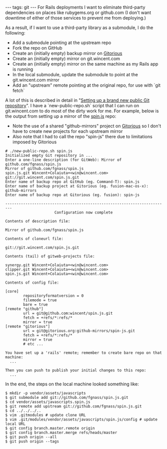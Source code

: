 ---
tags: git
---
For Rails deployments I want to eliminate third-party dependencies on places like rubygems.org or github.com (I don't want downtime of either of those services to prevent me from deploying.)

As a result, if I want to use a third-party library as a submodule, I do the following:

* Add a submodule pointing at the upstream repo
* Fork the repo on GitHub
* Create an (initially empty) backup mirror on [[Gitorious]]
* Create an (initially empty) mirror on git.wincent.com
* Create an (initially empty) mirror on the same machine as my Rails app is running
* In the local submodule, update the submodule to point at the git.wincent.com mirror
* Add an "upstream" remote pointing at the original repo, for use with `git fetch`

A lot of this is described in detail in "[[Setting up a brand new public Git repository]]". I have a `new-public-repo.sh` script that I can run on git.wincent.com to do most of the dirty work for me. For example, below is the output from setting up a mirror of the [[spin.js]] repo:

* Note the use of a shared "github-mirrors" project on [[Gitorious]] so I don't have to create new projects for each upstream mirror
* Also note that I had to call the repo "spin-js" there due to limitations imposed by Gitorious

<pre lang="shell"># ./new-public-repo.sh spin.js
Initialized empty Git repository in ...
Enter a one-line description (for GitWeb): Mirror of github.com/fgnass/spin.js
Mirror of github.com/fgnass/spin.js
spin.js.git Wincent+Colaiuta+<win@wincent.com>
git://git.wincent.com/spin.js.git
Enter name of backup repo at GitHub (eg. Command-T): spin.js
Enter name of backup project at Gitorious (eg. fusion-mac-os-x): github-mirrors
Enter name of backup repo at Gitorious (eg. fusion): spin-js

-------------------------------------------------------------------------
                      Configuration now complete

Contents of description file:

Mirror of github.com/fgnass/spin.js

Contents of cloneurl file:

git://git.wincent.com/spin.js.git

Contents (tail) of gitweb-projects file:

synergy.git Wincent+Colaiuta+<win@wincent.com>
clipper.git Wincent+Colaiuta+<win@wincent.com>
spin.js.git Wincent+Colaiuta+<win@wincent.com>

Contents of config file:

[core]
        repositoryformatversion = 0
        filemode = true
        bare = true
[remote "github"]
        url = git@github.com:wincent/spin.js.git
        fetch = +refs/*:refs/*
        mirror = true
[remote "gitorious"]
        url = git@gitorious.org:github-mirrors/spin-js.git
        fetch = +refs/*:refs/*
        mirror = true
        # etc ...

You have set up a 'rails' remote; remember to create bare repo on that machine:
  ...

Then you can push to publish your initial changes to this repo:
  ...</pre>

In the end, the steps on the local machine looked something like:

<pre lang="shell">$ mkdir -p vendor/assets/javascripts
$ git submodule add git://github.com/fgnass/spin.js.git
$ cd vendor/assets/javascripts.spin.js
$ git remote add upstream git://github.com/fgnass/spin.js.git
$ cd ../../../..
$ vim .gitmodules # update clone URL
$ vim .git/modules/vendor/assets/javascripts/spin.js/config # update local URL
$ git config branch.master.remote origin
$ git config branch.master.merge refs/heads/master
$ git push origin --all
$ git push origin --tags</pre>
